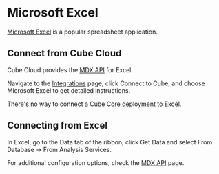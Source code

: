 # Microsoft Excel

[Microsoft Excel](https://www.microsoft.com/en-us/microsoft-365/excel) is a
popular spreadsheet application.

## Connect from Cube Cloud

Cube Cloud provides the [MDX API][ref-mdx-api] for Excel.

Navigate to the [Integrations](/product/workspace/integrations#connect-specific-tools)
page, click <Btn>Connect to Cube</Btn>, and choose <Btn>Microsoft Excel</Btn> to get
detailed instructions.

<WarningBox>

There's no way to connect a Cube Core deployment to Excel.

</WarningBox>

## Connecting from Excel

In Excel, go to the <Btn>Data</Btn> tab of the ribbon, click <Btn>Get Data</Btn>
and select <Btn>From Database → From Analysis Services</Btn>.

For additional configuration options, check the [MDX API][ref-mdx-api] page.


[ref-mdx-api]: /product/apis-integrations/mdx-api
